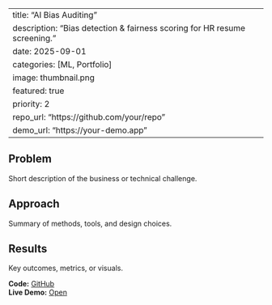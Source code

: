 ﻿---
title: "AI Bias Auditing"
description: "Bias detection & fairness scoring for HR resume screening."
date: 2025-09-01
categories: [ML, Portfolio]
image: thumbnail.png
featured: true
priority: 2
repo_url: "https://github.com/your/repo"
demo_url: "https://your-demo.app"
---

## Problem
Short description of the business or technical challenge.

## Approach
Summary of methods, tools, and design choices.

## Results
Key outcomes, metrics, or visuals.

**Code:** [GitHub]({< meta repo_url >})  
**Live Demo:** [Open]({< meta demo_url >})
